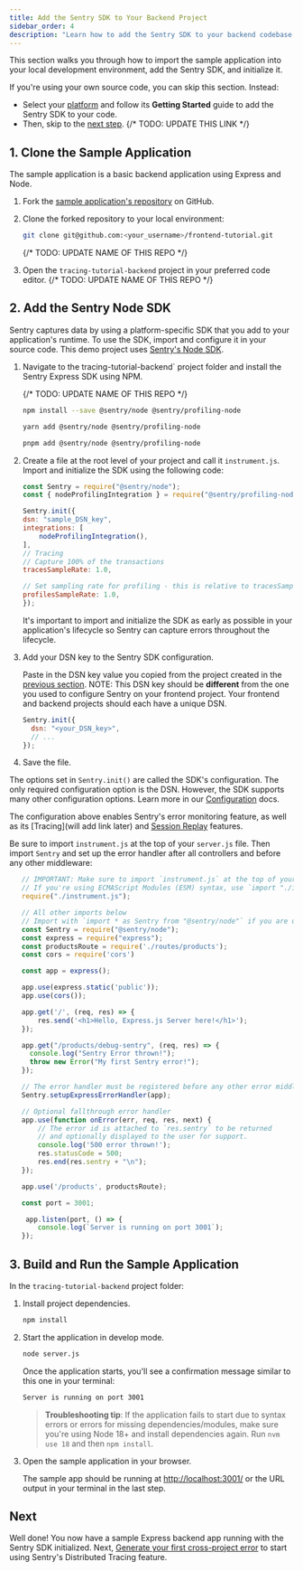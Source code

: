 ```yaml
---
title: Add the Sentry SDK to Your Backend Project
sidebar_order: 4
description: "Learn how to add the Sentry SDK to your backend codebase."
---
```


This section walks you through how to import the sample application into your local development environment, add the Sentry SDK, and initialize it.

If you're using your own source code, you can skip this section. Instead:

- Select your [platform](/platforms/) and follow its **Getting Started** guide to add the Sentry SDK to your code.
- Then, skip to the [next step](/product/sentry-basics/integrate-frontend/generate-first-error/).
{/* TODO: UPDATE THIS LINK */}

## 1. Clone the Sample Application

The sample application is a basic backend application using Express and Node.

1. Fork the [sample application's repository](https://github.com/getsentry/tracing-tutorial-backend) on GitHub.

1. Clone the forked repository to your local environment:

   ```bash
   git clone git@github.com:<your_username>/frontend-tutorial.git
   ```
   {/* TODO: UPDATE NAME OF THIS REPO */}

1. Open the `tracing-tutorial-backend` project in your preferred code editor.
   {/* TODO: UPDATE NAME OF THIS REPO */}

## 2. Add the Sentry Node SDK

Sentry captures data by using a platform-specific SDK that you add to your application's runtime. To use the SDK, import and configure it in your source code. This demo project uses [Sentry's Node SDK](https://github.com/getsentry/sentry-javascript/tree/master/packages/node).

1. Navigate to the tracing-tutorial-backend` project folder and install the Sentry Express SDK using NPM.

   {/* TODO: UPDATE NAME OF THIS REPO */}

   ```bash {tabTitle:npm}
   npm install --save @sentry/node @sentry/profiling-node
   ```

   ```bash {tabTitle:yarn}
   yarn add @sentry/node @sentry/profiling-node
   ```

   ```bash {tabTitle:pnpm}
   pnpm add @sentry/node @sentry/profiling-node
   ```

1. Create a file at the root level of your project and call it `instrument.js`. Import and initialize the SDK using the following code:

    ```javascript {filename:instrument.js}
   const Sentry = require("@sentry/node");
   const { nodeProfilingIntegration } = require("@sentry/profiling-node");

   Sentry.init({
    dsn: "sample_DSN_key",
    integrations: [
        nodeProfilingIntegration(),
    ],
   // Tracing
   // Capture 100% of the transactions
   tracesSampleRate: 1.0,

   // Set sampling rate for profiling - this is relative to tracesSampleRate
   profilesSampleRate: 1.0,
   });
   ```

   It's important to import and initialize the SDK as early as possible in your application's lifecycle so Sentry can capture errors throughout the lifecycle.

1. Add your DSN key to the Sentry SDK configuration.

   Paste in the DSN key value you copied from the project created in the [previous section](/product/sentry-basics/distributed-tracing/create-new-project/). NOTE: This DSN key should be **different** from the one you used to configure Sentry on your frontend project. Your frontend and backend projects should each have a unique DSN.

   ```javascript {filename:instrument.js}
   Sentry.init({
     dsn: "<your_DSN_key>",
     // ...
   });
   ```

1. Save the file.

The options set in `Sentry.init()` are called the SDK's configuration. The only required configuration option is the DSN. However, the SDK supports many other configuration options. Learn more in our [Configuration](/platforms/javascript/guides/react/configuration/) docs.

The configuration above enables Sentry's error monitoring feature, as well as its [Tracing](will add link later) and [Session Replay](/platforms/javascript/guides/react/session-replay) features.

Be sure to import `instrument.js` at the top of your `server.js` file. Then import `Sentry` and set up the error handler after all controllers and before any other middleware:

 ``` javascript {filename:server.js} {1-7, 26-36}
    // IMPORTANT: Make sure to import `instrument.js` at the top of your file.
    // If you're using ECMAScript Modules (ESM) syntax, use `import "./instrument.js";`
    require("./instrument.js");

    // All other imports below
    // Import with `import * as Sentry from "@sentry/node"` if you are using ESM
    const Sentry = require("@sentry/node");
    const express = require("express");
    const productsRoute = require('./routes/products');
    const cors = require('cors')

    const app = express();

    app.use(express.static('public'));
    app.use(cors());

    app.get('/', (req, res) => {
        res.send('<h1>Hello, Express.js Server here!</h1>');
    });

    app.get("/products/debug-sentry", (req, res) => {
      console.log("Sentry Error thrown!");
      throw new Error("My first Sentry error!");
    });

    // The error handler must be registered before any other error middleware and after all controllers
    Sentry.setupExpressErrorHandler(app);

    // Optional fallthrough error handler
    app.use(function onError(err, req, res, next) {
        // The error id is attached to `res.sentry` to be returned
        // and optionally displayed to the user for support.
        console.log('500 error thrown!');
        res.statusCode = 500;
        res.end(res.sentry + "\n");
    });

    app.use('/products', productsRoute);

    const port = 3001;

     app.listen(port, () => {
        console.log(`Server is running on port 3001`);
    });

   ```

## 3. Build and Run the Sample Application

In the `tracing-tutorial-backend` project folder:

1. Install project dependencies.

   ```bash
   npm install
   ```

1. Start the application in develop mode.

   ```bash
   node server.js
   ```

   Once the application starts, you'll see a confirmation message similar to this one in your terminal:

   ```bash
   Server is running on port 3001
   ```

   > **Troubleshooting tip**: If the application fails to start due to syntax errors or errors for missing dependencies/modules, make sure you're using Node 18+ and install dependencies again. Run `nvm use 18` and then `npm install`.

1. Open the sample application in your browser.

   The sample app should be running at [http://localhost:3001/](http://localhost:3001/) or the URL output in your terminal in the last step.



## Next

Well done! You now have a sample Express backend app running with the Sentry SDK initialized. Next, [Generate your first cross-project error](/product/sentry-basics/distributed-tracing/generate-first-error/) to start using Sentry's Distributed Tracing feature.

